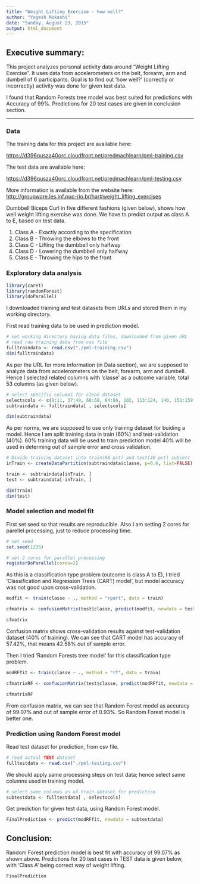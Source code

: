 ```yaml
---
title: "Weight Lifting Exercise - how well?"
author: "Yogesh Mokashi"
date: "Sunday, August 23, 2015"
output: html_document
---
```


## Executive summary: 

This project analyzes personal activity data around  "Weight Lifting Exercise".  It uses data from accelerometers on the belt, forearm, arm and dumbell of 6 participants.  Goal is to find out 'how well?' (correctly or incorrectly) activity was done for given test data.  

I found that Random Forests tree model was best suited for predictions with Accuracy of 99%.  Predictions for 20 test cases are given in conclusion section. 

***

### Data

The training data for this project are available here: 

<https://d396qusza40orc.cloudfront.net/predmachlearn/pml-training.csv>

The test data are available here: 

<https://d396qusza40orc.cloudfront.net/predmachlearn/pml-testing.csv>

More information is available from the website here: <http://groupware.les.inf.puc-rio.br/har#weight_lifting_exercises> 

Dumbbell Biceps Curl in five different fashions (given below), shows how well weight lifting exercise was done.  We have to predict output as class A to E, based on test data. 

1. Class A - Exactly according to the specification 
2. Class B - Throwing the elbows to the front 
3. Class C - Lifting the dumbbell only halfway 
4. Class D - Lowering the dumbbell only halfway 
5. Class E - Throwing the hips to the front 


### Exploratory data analysis 

```r
library(caret)
library(randomForest)
library(doParallel)
```

I downloaded training and test datasets from URLs and stored them in my working directory. 

First read training data to be used in prediction model. 
```r
# set working directory having data files, downloaded from given URL
# read raw training data from csv file
fulltraindata <- read.csv("./pml-training.csv")
dim(fulltraindata)
```

As per the URL for more information (in Data section), we are supposed to analyze data from accelerometers on the belt, forearm, arm and dumbell.  Hence I selected related columns with 'classe' as a outcome variable, total 53 columns (as given below). 
```r
# select specific columns for clean dataset 
selectscols <- c(8:11, 37:49, 60:68, 84:86, 102, 113:124, 140, 151:159, 160)
subtraindata <- fulltraindata[ , selectscols]

dim(subtraindata)
```

As per norms, we are supposed to use only training dataset for buiding a model.  Hence I am split training data in train (60%) and test-validation (40%).  60% training data will be used to train prediction model 40% will be used in determing out of sample error and cross validation. 
```r
# Divide training dataset into train(60 pct) and test(40 pct) subsets
inTrain <- createDataPartition(subtraindata$classe, p=0.6, list=FALSE)

train <- subtraindata[inTrain, ]
test <- subtraindata[-inTrain, ]

dim(train)
dim(test)
```


### Model selection and model fit 

First set seed so that results are reproducible.  Also I am setting 2 cores for parellel processing, just to reduce processing time. 
```r
# set seed
set.seed(1235) 

# set 2 cores for parallel processing
registerDoParallel(cores=2) 
```

As this is a classification type problem (outcome is class A to E), I tried 'Classification and Regression Trees (CART) model', but model accuracy was not good upon cross-validation. 
```r
modfit <- train(classe ~ ., method = "rpart", data = train)

cfmatrix <- confusionMatrix(test$classe, predict(modfit, newdata = test))

cfmatrix
```

Confusion matrix shows cross-validation results against test-validation dataset (40% of training).  We can see that CART model has accuracy of 57.42%, that means 42.58% out of sample error. 

Then I tried 'Random Forests tree model' for this classification type problem. 

```r
modRFfit <- train(classe ~ ., method = "rf", data = train)

cfmatrixRF <- confusionMatrix(test$classe, predict(modRFfit, newdata = test))

cfmatrixRF
```

From confusion matrix, we can see that Random Forest model as accuracy of 99.07% and out of sample error of 0.93%.  So Random Forest model is better one. 


### Prediction using Random Forest model

Read test dataset for prediction, from csv file. 
```r
# read actual TEST dataset
fulltestdata <- read.csv("./pml-testing.csv")
```

We should apply same processing steps on test data; hence select same columns used in training model.  
```r
# select same columns as of train dataset for prediction
subtestdata <- fulltestdata[ , selectscols]

```

Get prediction for given test data, using Random Forest model. 
```r
FinalPrediction <- predict(modRFfit, newdata = subtestdata)
```

## Conclusion: 

Random Forest prediction model is best fit with accuracy of 99.07% as shown above.  Predictions for 20 test cases in TEST data is given below, with 'Class A' being correct way of weight lifting. 
```r
FinalPrediction
```
